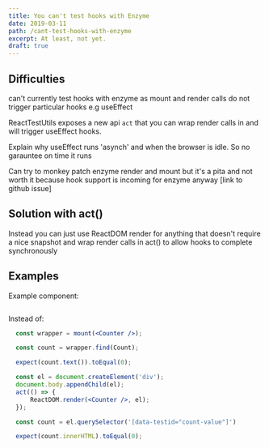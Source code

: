 ```yaml
---
title: You can't test hooks with Enzyme
date: 2019-03-11
path: /cant-test-hooks-with-enzyme
excerpt: At least, not yet.
draft: true
---
```


<!-- Simpsons gif? -->
## Difficulties
can't currently test hooks with enzyme as mount and render calls do not trigger particular hooks e.g useEffect

ReactTestUtils exposes a new api `act` that you can wrap render calls in and will trigger useEffect hooks.

Explain why useEffect runs 'asynch' and when the browser is idle. So no garauntee on time it runs

Can try to monkey patch enzyme render and mount but it's a pita and not worth it because 
hook support is incoming for enzyme anyway [link to github issue]

## Solution with act()
Instead you can just use ReactDOM render for anything that doesn't require a nice snapshot and wrap render calls in act() to allow
hooks to complete synchronously




## Examples
Example component:

```jsx

```

Instead of:

```jsx
  const wrapper = mount(<Counter />);

  const count = wrapper.find(Count);

  expect(count.text()).toEqual(0);
```

```jsx
  const el = document.createElement('div');
  document.body.appendChild(el);
  act(() => {
      ReactDOM.render(<Counter />, el);
  });

  const count = el.querySelector('[data-testid="count-value"]')

  expect(count.innerHTML).toEqual(0);
```
